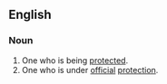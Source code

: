 ==English==

===Noun===
{{en-noun}}
# One who is being [[protected]].
# One who is under [[official]] [[protection]].